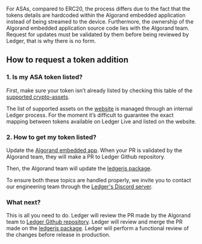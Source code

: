 
For ASAs, compared to ERC20, the process differs due to the fact that the tokens details are hardcoded within the Algorand embedded application instead of being streamed to the device. Furthermore, the ownership of the Algorand embedded application source code lies with the Algorand team. Request for updates must be validated by them before being reviewed by Ledger, that is why there is no form.

## How to request a token addition

### 1. Is my ASA token listed?

First, make sure your token isn’t already listed by checking this table of the [supported crypto-assets](https://github.com/LedgerHQ/ledger-live/blob/develop/apps/ledger-live-desktop/cryptoassets.md).

<Callout>
	The list of supported assets on the <a href='https://www.ledger.com/supported-crypto-assets/'>website</a> is managed through an internal Ledger process. For the moment it’s difficult to guarantee the exact mapping between tokens available on Ledger Live and listed on the website.
</Callout>

### 2. How to get my token listed?

Update the [Algorand embedded app](https://github.com/algorand/ledger-app-algorand/blob/main/app/src/algo_asa.c).
When your PR is validated by the Algorand team, they will make a PR to Ledger Github repository.

Then, the Algorand team will update the [ledgerjs package](https://github.com/LedgerHQ/ledger-live/blob/develop/libs/ledgerjs/packages/cryptoassets/data/asa.js).

<Callout type="warning" emoji="⚠️">
	To ensure both these topics are handled properly, we invite you to contact our engineering team through the <a href='https://developers.ledger.com/discord/'>Ledger's Discord server</a>.
</Callout>

### What next?

This is all you need to do. Ledger will review the PR made by the Algorand team to [Ledger Github repository](https://github.com/LedgerHQ/app-algorand).
Ledger will review and merge the PR made on the [ledgerjs package](https://github.com/LedgerHQ/ledger-live/blob/develop/libs/ledgerjs/packages/cryptoassets/data/asa.js).
Ledger will perform a functional review of the changes before release in production.
